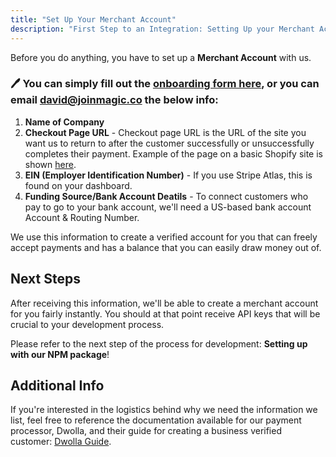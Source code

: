 ```yaml
---
title: "Set Up Your Merchant Account"
description: "First Step to an Integration: Setting Up your Merchant Account"
---
```


Before you do anything, you have to set up a **Merchant Account** with us.

### 🖊️ You can simply fill out the [onboarding form here](https://form.jotform.com/232558696763069), or you can email david@joinmagic.co the below info:

1. **Name of Company**
2. **Checkout Page URL** - Checkout page URL is the URL of the site you want us to return to after the customer successfully or unsuccessfully completes their payment. Example of the page on a basic Shopify site is shown [here](https://cdn.shopify.com/s/files/1/0200/7466/files/credit-card-security-text.png?v=1594127681).
3. **EIN (Employer Identification Number)** - If you use Stripe Atlas, this is found on your dashboard.
4. **Funding Source/Bank Account Deatils** - To connect customers who pay to go to your bank account, we'll need a US-based bank account Account & Routing Number.

We use this information to create a verified account for you that can freely accept payments and has a balance that you can easily draw money out of.

## Next Steps

<Warning> 

After receiving this information, we'll be able to create a merchant account for you fairly instantly. You should at that point receive API keys that will be crucial to your development process. 

</Warning> 

Please refer to the next step of the process for development: **Setting up with our NPM package**!


## Additional Info

If you're interested in the logistics behind why we need the information we list, feel free to reference the documentation available for our payment processor, Dwolla, and their guide for creating a business verified customer: [Dwolla Guide](https://developers.dwolla.com/docs/balance/business-verified-customer).
